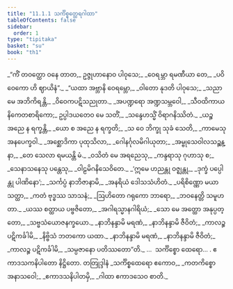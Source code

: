 ```yaml
---
title: "11.1.1 သင်္ကိစ္စတ္ထေရဂါထာ"
tableOfContents: false
sidebar:
  order: 1
type: "tipitaka"
basket: "su"
book: "th1"
---
```



<DynamicBreadcrumb />

<Division number="597" book="th1">

<Paragraph number="910" type="verses" book="th1">
_“ကိံ တဝတ္ထော ဝနေ တာတ,_  
ဥဇ္ဇုဟာနောဝ ပါဝုသေ;_  
_ဝေရမ္ဘာ ရမဏီယာ တေ,_  
_ပဝိဝေကော ဟိ ဈာယိနံ”._  

</Paragraph>

</Division>
<Division number="598" book="th1">

<Paragraph number="911" type="verses" book="th1">
_“ယထာ အဗ္ဘာနိ ဝေရမ္ဘော,_  
_ဝါတော နုဒတိ ပါဝုသေ;_  
_သညာ မေ အဘိကိရန္တိ,_  
_ဝိဝေကပဋိသညုတာ._  

</Paragraph>

</Division>
<Division number="599" book="th1">

<Paragraph number="912" type="verses" book="th1">
_အပဏ္ဍရော အဏ္ဍသမ္ဘဝေါ,_  
_သီဝထိကာယ နိကေတစာရိကော;_  
ဥပ္ပါဒယတေဝ မေ သတိံ,_  
_သန္ဒေဟသ္မိံ ဝိရာဂနိဿိတံ._  

</Paragraph>

</Division>
<Division number="600" book="th1">

<Paragraph number="913" type="verses" book="th1">
_ယဉ္စ အညေ န ရက္ခန္တိ,_  
_ယော စ အညေ န ရက္ခတိ;_  
_သ ဝေ ဘိက္ခု သုခံ သေတိ,_  
_ကာမေသု အနပေက္ခဝါ._  

</Paragraph>

</Division>
<Division number="601" book="th1">

<Paragraph number="914" type="verses" book="th1">
_အစ္ဆောဒိကာ ပုထုသိလာ,_  
_ဂေါနင်္ဂုလမိဂါယုတာ;_  
_အမ္ဗုသေဝါလသဉ္ဆန္နာ,_  
_တေ သေလာ ရမယန္တိ မံ._  

</Paragraph>

</Division>
<Division number="602" book="th1">

<Paragraph number="915" type="verses" book="th1">
_ဝသိတံ မေ အရညေသု,_  
_ကန္ဒရာသု ဂုဟာသု စ;_  
_သေနာသနေသု ပန္တေသု,_  
_ဝါဠမိဂနိသေဝိတေ._  

</Paragraph>

</Division>
<Division number="603" book="th1">

<Paragraph number="916" type="verses" book="th1">
_‘ဣမေ ဟညန္တု ဝဇ္ဈန္တု,_  
_ဒုက္ခံ ပပ္ပေါန္တု ပါဏိနော’;_  
_သင်္ကပ္ပံ နာဘိဇာနာမိ,_  
_အနရိယံ ဒေါသသံဟိတံ._  

</Paragraph>

</Division>
<Division number="604" book="th1">

<Paragraph number="917" type="verses" book="th1">
_ပရိစိဏ္ဏော မယာ သတ္ထာ,_  
_ကတံ ဗုဒ္ဓဿ သာသနံ;_  
_ဩဟိတော ဂရုကော ဘာရော,_  
_ဘဝနေတ္တိ သမူဟတာ._  

</Paragraph>

</Division>
<Division number="605" book="th1">

<Paragraph number="918" type="verses" book="th1">
_ယဿ စတ္ထာယ ပဗ္ဗဇိတော,_  
_အဂါရသ္မာနဂါရိယံ;_  
_သော မေ အတ္ထော အနုပ္ပတ္တော,_  
_သဗ္ဗသံယောဇနက္ခယော._  

</Paragraph>

</Division>
<Division number="606" book="th1">

<Paragraph number="919" type="verses" book="th1">
_နာဘိနန္ဒာမိ မရဏံ,_  
_နာဘိနန္ဒာမိ ဇီဝိတံ;_  
_ကာလဉ္စ ပဋိကင်္ခါမိ,_  
_နိဗ္ဗိသံ ဘတကော ယထာ._  

</Paragraph>

</Division>
<Division number="607" book="th1">

<Paragraph number="920" type="verses" book="th1">
_နာဘိနန္ဒာမိ မရဏံ,_  
_နာဘိနန္ဒာမိ ဇီဝိတံ;_  
_ကာလဉ္စ ပဋိကင်္ခါမိ,_  
_သမ္ပဇာနော ပတိဿတော”တိ._  


</Paragraph>
</Division>

<Paragraph number="921" type="center" book="th1">
…  သင်္ကိစ္စော ထေရော… .



</Paragraph>

<Paragraph number="922" type="center" book="th1">
ဧကာဒသကနိပါတော နိဋ္ဌိတော.



</Paragraph>

<Paragraph number="923" type="center" book="th1">
တတြုဒ္ဒါနံ


</Paragraph>

<Paragraph number="924" type="verses" book="th1">
_သင်္ကိစ္စထေရော ဧကောဝ,_  
_ကတကိစ္စော အနာသဝေါ;_  
_ဧကာဒသနိပါတမှိ,_  
_ဂါထာ ဧကာဒသေဝ စာတိ._
</Paragraph>